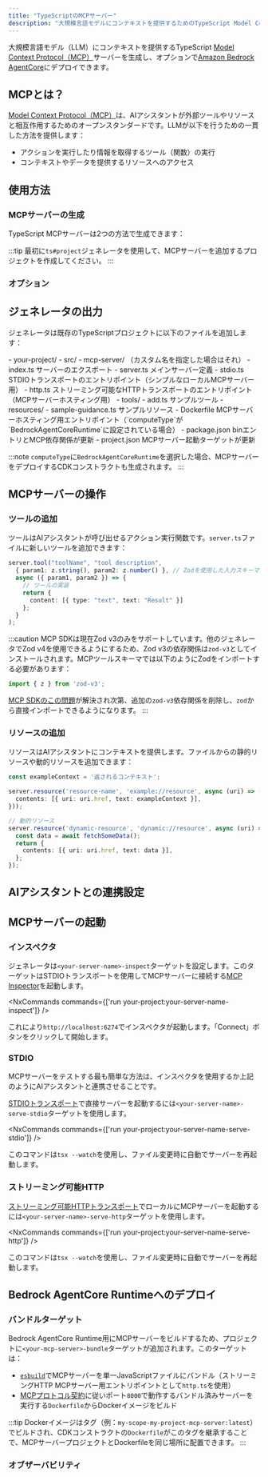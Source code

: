 ```yaml
---
title: "TypeScriptのMCPサーバー"
description: "大規模言語モデルにコンテキストを提供するためのTypeScript Model Context Protocol (MCP)サーバーを生成"
---
```





大規模言語モデル（LLM）にコンテキストを提供するTypeScript [Model Context Protocol（MCP）](https://modelcontextprotocol.io/)サーバーを生成し、オプションで[Amazon Bedrock AgentCore](https://docs.aws.amazon.com/bedrock-agentcore/latest/devguide/)にデプロイできます。

## MCPとは？

[Model Context Protocol（MCP）](https://modelcontextprotocol.io/)は、AIアシスタントが外部ツールやリソースと相互作用するためのオープンスタンダードです。LLMが以下を行うための一貫した方法を提供します：

- アクションを実行したり情報を取得するツール（関数）の実行
- コンテキストやデータを提供するリソースへのアクセス

## 使用方法

### MCPサーバーの生成

TypeScript MCPサーバーは2つの方法で生成できます：

<RunGenerator generator="ts#mcp-server" />

:::tip
最初に<Link path="/guides/typescript-project">`ts#project`</Link>ジェネレータを使用して、MCPサーバーを追加するプロジェクトを作成してください。
:::

### オプション

<GeneratorParameters generator="ts#mcp-server" />

## ジェネレータの出力

ジェネレータは既存のTypeScriptプロジェクトに以下のファイルを追加します：

<FileTree>
  - your-project/
    - src/
      - mcp-server/ （カスタム名を指定した場合はそれ）
        - index.ts サーバーのエクスポート
        - server.ts メインサーバー定義
        - stdio.ts STDIOトランスポートのエントリポイント（シンプルなローカルMCPサーバー用）
        - http.ts ストリーミング可能なHTTPトランスポートのエントリポイント（MCPサーバーホスティング用）
        - tools/
          - add.ts サンプルツール
        - resources/
          - sample-guidance.ts サンプルリソース
        - Dockerfile MCPサーバーホスティング用エントリポイント（`computeType`が`BedrockAgentCoreRuntime`に設定されている場合）
    - package.json binエントリとMCP依存関係が更新
    - project.json MCPサーバー起動ターゲットが更新
</FileTree>

:::note
`computeType`に`BedrockAgentCoreRuntime`を選択した場合、MCPサーバーをデプロイするCDKコンストラクトも生成されます。
:::

## MCPサーバーの操作

### ツールの追加

ツールはAIアシスタントが呼び出せるアクション実行関数です。`server.ts`ファイルに新しいツールを追加できます：

```typescript
server.tool("toolName", "tool description",
  { param1: z.string(), param2: z.number() }, // Zodを使用した入力スキーマ
  async ({ param1, param2 }) => {
    // ツールの実装
    return {
      content: [{ type: "text", text: "Result" }]
    };
  }
);
```

:::caution
MCP SDKは現在Zod v3のみをサポートしています。他のジェネレータでZod v4を使用できるようにするため、Zod v3の依存関係は`zod-v3`としてインストールされます。MCPツールスキーマでは以下のようにZodをインポートする必要があります：

```ts
import { z } from 'zod-v3';
```

[MCP SDKのこの問題](https://github.com/modelcontextprotocol/typescript-sdk/issues/164)が解決され次第、追加の`zod-v3`依存関係を削除し、`zod`から直接インポートできるようになります。
:::

### リソースの追加

リソースはAIアシスタントにコンテキストを提供します。ファイルからの静的リソースや動的リソースを追加できます：

```typescript
const exampleContext = '返されるコンテキスト';

server.resource('resource-name', 'example://resource', async (uri) => ({
  contents: [{ uri: uri.href, text: exampleContext }],
}));

// 動的リソース
server.resource('dynamic-resource', 'dynamic://resource', async (uri) => {
  const data = await fetchSomeData();
  return {
    contents: [{ uri: uri.href, text: data }],
  };
});
```

## AIアシスタントとの連携設定

<Snippet name="mcp/configuration-ts" parentHeading="AIアシスタントとの連携設定" />

## MCPサーバーの起動

### インスペクタ

ジェネレータは`<your-server-name>-inspect`ターゲットを設定します。このターゲットはSTDIOトランスポートを使用してMCPサーバーに接続する[MCP Inspector](https://github.com/modelcontextprotocol/inspector)を起動します。

<NxCommands commands={['run your-project:your-server-name-inspect']} />

これにより`http://localhost:6274`でインスペクタが起動します。「Connect」ボタンをクリックして開始します。

### STDIO

MCPサーバーをテストする最も簡単な方法は、インスペクタを使用するか上記のようにAIアシスタントと連携させることです。

[STDIOトランスポート](https://modelcontextprotocol.io/docs/concepts/transports#standard-input%2Foutput-stdio)で直接サーバーを起動するには`<your-server-name>-serve-stdio`ターゲットを使用します。

<NxCommands commands={['run your-project:your-server-name-serve-stdio']} />

このコマンドは`tsx --watch`を使用し、ファイル変更時に自動でサーバーを再起動します。

### ストリーミング可能HTTP

[ストリーミング可能HTTPトランスポート](https://modelcontextprotocol.io/docs/concepts/transports#streamable-http)でローカルにMCPサーバーを起動するには`<your-server-name>-serve-http`ターゲットを使用します。

<NxCommands commands={['run your-project:your-server-name-serve-http']} />

このコマンドは`tsx --watch`を使用し、ファイル変更時に自動でサーバーを再起動します。

## Bedrock AgentCore Runtimeへのデプロイ

<Snippet name="mcp/bedrock-deployment" parentHeading="Bedrock AgentCore Runtimeへのデプロイ" />

### バンドルターゲット

Bedrock AgentCore Runtime用にMCPサーバーをビルドするため、プロジェクトに`<your-mcp-server>-bundle`ターゲットが追加されます。このターゲットは：

- [`esbuild`](https://esbuild.github.io/)でMCPサーバーを単一JavaScriptファイルにバンドル（ストリーミングHTTP MCPサーバー用エントリポイントとして`http.ts`を使用）
- [MCPプロトコル契約](https://docs.aws.amazon.com/bedrock-agentcore/latest/devguide/runtime-service-contract.html#mcp-protocol-contract)に従いポート`8000`で動作するバンドル済みサーバーを実行する`Dockerfile`からDockerイメージをビルド

:::tip
Dockerイメージはタグ（例：`my-scope-my-project-mcp-server:latest`）でビルドされ、CDKコンストラクトの`Dockerfile`がこのタグを継承することで、MCPサーバープロジェクトとDockerfileを同じ場所に配置できます。
:::

### オブザーバビリティ

<Snippet name="mcp/observability" parentHeading="オブザーバビリティ" />